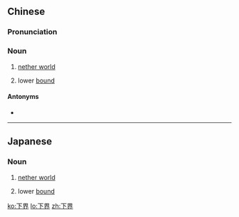 ==Chinese==
{{zh-forms}}

===Pronunciation===
{{zh-pron
|m=xiàjiè
|c=haa6 gaai3
|cat=n
}}

===Noun===
{{zh-noun}}

# [[nether world]]
# {{lb|zh|mathematics}} lower [[bound]]

====Antonyms====
* {{zh-l|上界}}

----

==Japanese==
{{ja-kanjitab|げ|かい|yomi=o}}

===Noun===
{{ja-noun|げかい}}

# [[nether world]]
# {{lb|ja|mathematics|sort=けかい'}} lower [[bound]]

[[ko:下界]]
[[lo:下界]]
[[zh:下界]]